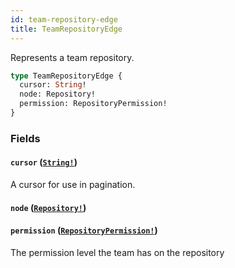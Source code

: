```yaml
---
id: team-repository-edge
title: TeamRepositoryEdge
---
```


Represents a team repository.

```graphql
type TeamRepositoryEdge {
  cursor: String!
  node: Repository!
  permission: RepositoryPermission!
}
```

### Fields

#### `cursor` ([`String!`](/docs/api/scalars/string))

A cursor for use in pagination.

#### `node` ([`Repository!`](/docs/api/objects/repository))

#### `permission` ([`RepositoryPermission!`](/docs/api/enums/repository-permission))

The permission level the team has on the repository
